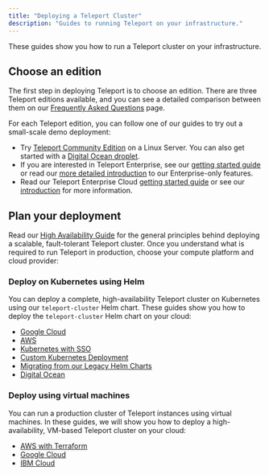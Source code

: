 ```yaml
---
title: "Deploying a Teleport Cluster"
description: "Guides to running Teleport on your infrastructure."
---
```


These guides show you how to run a Teleport cluster on your infrastructure.

## Choose an edition

The first step in deploying Teleport is to choose an edition. There are three
Teleport editions available, and you can see a detailed comparison between them
on our [Frequently Asked
Questions](../faq.mdx#how-is-open-source-different-from-enterprise) page.

For each Teleport edition, you can follow one of our guides to try out a
small-scale demo deployment:

- Try [Teleport Community Edition](./open-source.mdx) on a Linux Server. You can
  also get started with a [Digital Ocean
  droplet](deploy-ments/digitalocean.mdx).
- If you are interested in Teleport Enterprise, see our [getting started
  guide](./teleport-enterprise/getting-started.mdx) or read our [more detailed
  introduction](./teleport-enterprise/introduction.mdx) to our Enterprise-only
  features.
- Read our Teleport Enterprise Cloud [getting started
  guide](./teleport-cloud/getting-started.mdx) or see our
  [introduction](./teleport-cloud/introduction.mdx) for more information.

## Plan your deployment

Read our [High Availability Guide](./high-availability.mdx) for the general
principles behind deploying a scalable, fault-tolerant Teleport cluster. Once
you understand what is required to run Teleport in production, choose your
compute platform and cloud provider:

### Deploy on Kubernetes using Helm 

You can deploy a complete, high-availability Teleport cluster on Kubernetes
using our `teleport-cluster` Helm chart. These guides show you how to deploy the
`teleport-cluster` Helm chart on your cloud:

- [Google Cloud](./helm-deployments/gcp.mdx)
- [AWS](./helm-deployments/aws.mdx)
- [Kubernetes with SSO](./helm-deployments/kubernetes-cluster.mdx)
- [Custom Kubernetes Deployment](./helm-deployments/custom.mdx)
- [Migrating from our Legacy Helm Charts](./helm-deployments/migration.mdx)
- [Digital Ocean](./helm-deployments/digitalocean.mdx)

### Deploy using virtual machines

You can run a production cluster of Teleport instances using virtual machines.
In these guides, we will show you how to deploy a high-availability, VM-based
Teleport cluster on your cloud:

- [AWS with Terraform](./deployments/aws-terraform.mdx)
- [Google Cloud](./deployments/gcp.mdx)
- [IBM Cloud](./deployments/ibm.mdx)
